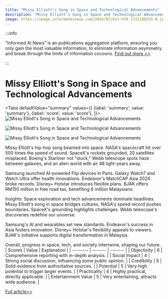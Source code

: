 ```yaml
---
title: "Missy Elliott's Song in Space and Technological Advancements"
description: "Missy Elliott's Song in Space and Technological Advancements"
image: https://image.informedainews.com/2024/07/Ent-hf8-1721186555-0.jpg
---
```



:::info

"Informed AI News" is an publications aggregation platform, ensuring you only gain the most valuable information, to eliminate information asymmetry and break through the limits of information cocoons.  [Find out more >>](/)

:::

# Missy Elliott's Song in Space and Technological Advancements


<Tabs
	defaultValue="summary"
	values={[
	{label: 'summary', value: 'summary'},
	{label: 'score', value: 'score'},
]}>
<TabItem value="summary">
<img
  src="https://image.informedainews.com/2024/07/Ent-hf8-1721186555-0.jpg"
  alt="Missy Elliott's Song in Space and Technological Advancements"
/>

<img
  src="https://image.informedainews.com/2024/07/Ent-OCF-1721186555-1.jpg"
  alt="Missy Elliott's Song in Space and Technological Advancements"
/>

<img
  src="https://image.informedainews.com/2024/07/Ent-LRi-1721186555-2.jpg"
  alt="Missy Elliott's Song in Space and Technological Advancements"
/>



Missy Elliott's hip-hop song beamed into space. NASA's spacecraft hit over 500 times the speed of sound. SpaceX's rockets grounded, 20 satellites misplaced. Boeing's Starliner not "stuck," Webb telescope spots haze between galaxies, and an alien world with air 48 light-years away.

Samsung launched AI-powered Flip devices in Paris. Galaxy Watch7 and Watch Ultra offer health innovations. Endeavor's MatchCAP Asia 2024 broke records. Disney+ Hotstar introduces flexible plans. BJAK offers RM150 million in free road tax, benefiting 6 million Malaysians.

Insights:
Space exploration and tech advancements dominate headlines. Missy Elliott's song in space bridges cultures. NASA's speed record pushes boundaries. SpaceX's grounding highlights challenges. Webb telescope's discoveries redefine our universe.

Samsung's AI and wearables set new standards. Endeavor's success in Asia fosters innovation. Disney+ Hotstar's flexibility appeals to viewers. BJAK's initiative supports digital transformation in Malaysia.

Overall, progress in space, tech, and society intertwine, shaping our future.
</TabItem>
<TabItem value="score">
	| Scores     | Value   | Explanation |
	| -------- | ------- | ------- |
	| Objectivity  | 6    | Comprehensive reporting with in-depth analysis.    |
	| Social Impact | 4     | Strong social discussion, influencing some public opinion.    |
	| Credibility    | 5    | Solid evidence from authoritative sources.    |
	| Potential    | 5    | Very high potential to trigger larger events.    |
	| Practicality    | 4    | Highly practical, directly applicable.    |
	| Entertainment Value    | 5    | Very entertaining, attracts wide audience.    |
</TabItem>
</Tabs>

[Full article>>](https://sea.mashable.com/space/33435/the-first-hip-hop-song-beamed-into-space-congrats-missy-elliott)
